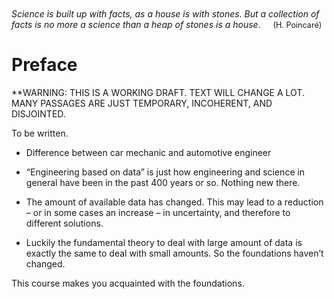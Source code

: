 \
\
\
\
\
\


*Science is built up with facts, as a house is with stones. But a collection of facts is no more a science than a heap of stones is a house.*
\ \ \ \ [(H. Poincaré)]{style="text-align:right;font-size:90%"} 


# Preface {.unnumbered}



**WARNING: THIS IS A WORKING DRAFT. TEXT WILL CHANGE A LOT. MANY PASSAGES ARE JUST TEMPORARY, INCOHERENT, AND DISJOINTED.

To be written.




- Difference between car mechanic and automotive engineer

- "Engineering based on data" is just how engineering and science in general have been in the past 400 years or so. Nothing new there.

- The amount of available data has changed. This may lead to a reduction -- or in some cases an increase -- in uncertainty, and therefore to different solutions.

- Luckily the fundamental theory to deal with large amount of data is exactly the same to deal with small amounts. So the foundations haven't changed.

This course makes you acquainted with the foundations.
